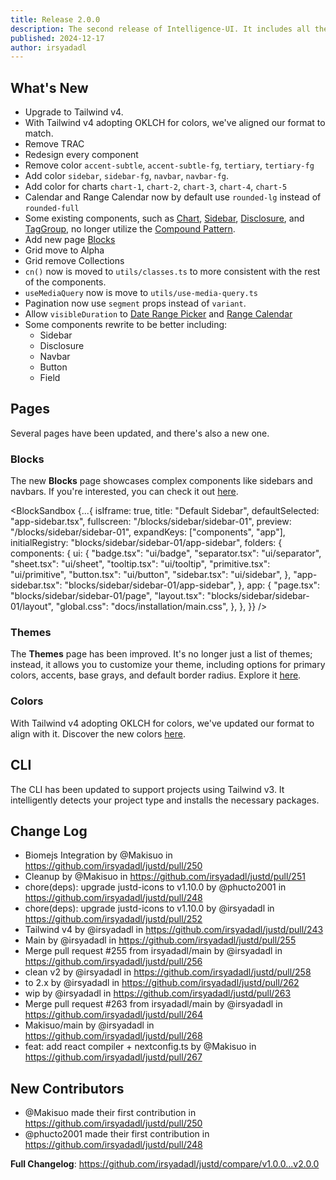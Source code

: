 ```yaml
---
title: Release 2.0.0
description: The second release of Intelligence-UI. It includes all the components and utilities that you need to build your next project.
published: 2024-12-17
author: irsyadadl
---
```


## What's New

- Upgrade to Tailwind v4.
- With Tailwind v4 adopting OKLCH for colors, we've aligned our format to match.
- Remove TRAC
- Redesign every component
- Remove color `accent-subtle`, `accent-subtle-fg`, `tertiary`, `tertiary-fg`
- Add color `sidebar`, `sidebar-fg`, `navbar`, `navbar-fg`.
- Add color for charts `chart-1`, `chart-2`, `chart-3`, `chart-4`, `chart-5`
- Calendar and Range Calendar now by default use `rounded-lg` instead of `rounded-full`
- Some existing components, such as [Chart](/docs/components/charts/setup), [Sidebar](/docs/components/layouts/sidebar), [Disclosure](/docs/components/navigation/disclosure), and [TagGroup](/docs/components/collections/tag-group), no longer utilize the [Compound Pattern](https://www.patterns.dev/react/compound-pattern/).
- Add new page [Blocks](/blocks)
- Grid move to Alpha
- Grid remove Collections
- `cn()` now is moved to `utils/classes.ts` to more consistent with the rest of the components.
- `useMediaQuery` now is move to `utils/use-media-query.ts`
- Pagination now use `segment` props instead of `variant`.
- Allow `visibleDuration` to [Date Range Picker](/date-range-picker) and [Range Calendar](/range-calendar)
- Some components rewrite to be better including:
  - Sidebar
  - Disclosure
  - Navbar
  - Button
  - Field

## Pages

Several pages have been updated, and there's also a new one.

### Blocks

The new **Blocks** page showcases complex components like sidebars and navbars. If you're interested, you can check it out [here](/blocks).

<BlockSandbox
  {...{
    isIframe: true,
    title: "Default Sidebar",
    defaultSelected: "app-sidebar.tsx",
    fullscreen: "/blocks/sidebar/sidebar-01",
    preview: "/blocks/sidebar/sidebar-01",
    expandKeys: ["components", "app"],
    initialRegistry: "blocks/sidebar/sidebar-01/app-sidebar",
    folders: {
      components: {
        ui: {
          "badge.tsx": "ui/badge",
          "separator.tsx": "ui/separator",
          "sheet.tsx": "ui/sheet",
          "tooltip.tsx": "ui/tooltip",
          "primitive.tsx": "ui/primitive",
          "button.tsx": "ui/button",
          "sidebar.tsx": "ui/sidebar",
        },
        "app-sidebar.tsx": "blocks/sidebar/sidebar-01/app-sidebar",
      },
      app: {
        "page.tsx": "blocks/sidebar/sidebar-01/page",
        "layout.tsx": "blocks/sidebar/sidebar-01/layout",
        "global.css": "docs/installation/main.css",
      },
    },
  }}
/>

### Themes

The **Themes** page has been improved. It's no longer just a list of themes; instead, it allows you to customize your theme, including options for primary colors, accents, base grays, and default border radius. Explore it [here](/themes).

<GeneratedTheme className="max-h-96" />

### Colors

With Tailwind v4 adopting OKLCH for colors, we've updated our format to align with it. Discover the new colors [here](/colors).

## CLI

The CLI has been updated to support projects using Tailwind v3. It intelligently detects your project type and installs the necessary packages.

## Change Log

- Biomejs Integration by @Makisuo in https://github.com/irsyadadl/justd/pull/250
- Cleanup by @Makisuo in https://github.com/irsyadadl/justd/pull/251
- chore(deps): upgrade justd-icons to v1.10.0 by @phucto2001 in https://github.com/irsyadadl/justd/pull/248
- chore(deps): upgrade justd-icons to v1.10.0 by @irsyadadl in https://github.com/irsyadadl/justd/pull/252
- Tailwind v4 by @irsyadadl in https://github.com/irsyadadl/justd/pull/243
- Main by @irsyadadl in https://github.com/irsyadadl/justd/pull/255
- Merge pull request #255 from irsyadadl/main by @irsyadadl in https://github.com/irsyadadl/justd/pull/256
- clean v2 by @irsyadadl in https://github.com/irsyadadl/justd/pull/258
- to 2.x by @irsyadadl in https://github.com/irsyadadl/justd/pull/262
- wip by @irsyadadl in https://github.com/irsyadadl/justd/pull/263
- Merge pull request #263 from irsyadadl/main by @irsyadadl in https://github.com/irsyadadl/justd/pull/264
- Makisuo/main by @irsyadadl in https://github.com/irsyadadl/justd/pull/268
- feat: add react compiler + nextconfig.ts by @Makisuo in https://github.com/irsyadadl/justd/pull/267

## New Contributors

- @Makisuo made their first contribution in https://github.com/irsyadadl/justd/pull/250
- @phucto2001 made their first contribution in https://github.com/irsyadadl/justd/pull/248

**Full Changelog**: https://github.com/irsyadadl/justd/compare/v1.0.0...v2.0.0
